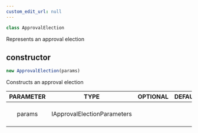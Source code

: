 ```yaml
---
custom_edit_url: null
---
```


```ts
class ApprovalElection
```

<div>

</div>

Represents an approval election

## constructor
```ts
new ApprovalElection(params)
```

<div>

</div>

Constructs an approval election

|PARAMETER|TYPE|OPTIONAL|DEFAULT|DESCRIPTION|
|:---:|:---:|:---:|:---:|:---:|
|params|IApprovalElectionParameters|||Approval election parameters|

